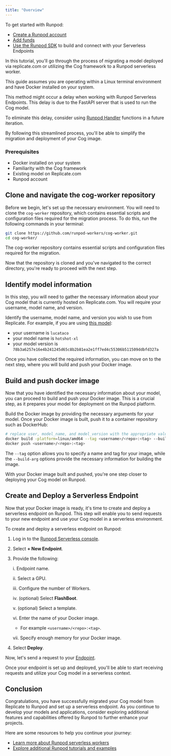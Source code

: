 ```yaml
---
title: "Overview"
---
```


To get started with Runpod:

* [Create a Runpod account](/get-started/manage-accounts)
* [Add funds](/references/billing-information)
* [Use the Runpod SDK](/serverless/overview) to build and connect with your Serverless Endpoints

In this tutorial, you'll go through the process of migrating a model deployed via replicate.com or utilizing the Cog framework to a Runpod serverless worker.

This guide assumes you are operating within a Linux terminal environment and have Docker installed on your system.

<Info>

This method might occur a delay when working with Runpod Serverless Endpoints. This delay is due to the FastAPI server that is used to run the Cog model.

To eliminate this delay, consider using [Runpod Handler](/serverless/workers/handler-functions) functions in a future iteration.

</Info>

By following this streamlined process, you'll be able to simplify the migration and deployment of your Cog image.

### Prerequisites

* Docker installed on your system
* Familiarity with the Cog framework
* Existing model on Replicate.com
* Runpod account

## Clone and navigate the cog-worker repository

Before we begin, let's set up the necessary environment. You will need to clone the `cog-worker` repository, which contains essential scripts and configuration files required for the migration process. To do this, run the following commands in your terminal:

```bash
git clone https://github.com/runpod-workers/cog-worker.git
cd cog-worker/
```

The cog-worker repository contains essential scripts and configuration files required for the migration.

Now that the repository is cloned and you've navigated to the correct directory, you're ready to proceed with the next step.

## Identify model information

In this step, you will need to gather the necessary information about your Cog model that is currently hosted on Replicate.com. You will require your username, model name, and version.

Identify the username, model name, and version you wish to use from Replicate. For example, if you are using [this model](https://replicate.com/lucataco/hotshot-xl/versions):

* your username is `lucataco`
* your model name is `hotshot-xl`
* your model version is `78b3a6257e16e4b241245d65c8b2b81ea2e1ff7ed4c55306b511509ddbfd327a`

Once you have collected the required information, you can move on to the next step, where you will build and push your Docker image.

## Build and push docker image

Now that you have identified the necessary information about your model, you can proceed to build and push your Docker image. This is a crucial step, as it prepares your model for deployment on the Runpod platform.

Build the Docker image by providing the necessary arguments for your model. Once your Docker image is built, push it to a container repository such as DockerHub:

```bash
# replace user, model_name, and model_version with the appropriate values
docker build -platform=linux/amd64 --tag <username>/<repo>:<tag> --build-arg COG_REPO=user --build-arg COG_MODEL=model_name --build-arg COG_VERSION=model_version .
docker push <username>/<repo>:<tag>
```

The `--tag` option allows you to specify a name and tag for your image, while the `--build-arg` options provide the necessary information for building the image.

With your Docker image built and pushed, you're one step closer to deploying your Cog model on Runpod.

## Create and Deploy a Serverless Endpoint

Now that your Docker image is ready, it's time to create and deploy a serverless endpoint on Runpod. This step will enable you to send requests to your new endpoint and use your Cog model in a serverless environment.

To create and deploy a serverless endpoint on Runpod:

1. Log in to the [Runpod Serverless console](https://www.console.runpod.io/serverless).

2. Select **+ New Endpoint**.

3. Provide the following:

   i. Endpoint name.

   ii. Select a GPU.

   iii. Configure the number of Workers.

   iv. (optional) Select **FlashBoot**.

   v. (optional) Select a template.

   vi. Enter the name of your Docker image.

      * For example `<username>/<repo>:<tag>`.

   vii. Specify enough memory for your Docker image.

4. Select **Deploy**.

Now, let's send a request to your [Endpoint](/serverless/endpoints/overview).

Once your endpoint is set up and deployed, you'll be able to start receiving requests and utilize your Cog model in a serverless context.

## Conclusion

Congratulations, you have successfully migrated your Cog model from Replicate to Runpod and set up a serverless endpoint. As you continue to develop your models and applications, consider exploring additional features and capabilities offered by Runpod to further enhance your projects.

Here are some resources to help you continue your journey:

* [Learn more about Runpod serverless workers](/serverless/overview)
* [Explore additional Runpod tutorials and examples](/tutorials/introduction/overview)
